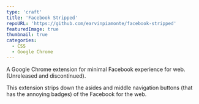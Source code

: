 ```yaml
---
type: 'craft'
title: 'Facebook Stripped'
repoURL: 'https://github.com/earvinpiamonte/facebook-stripped'
featuredImage: true
thumbnail: true
categories:
  - CSS
  - Google Chrome
---
```


A Google Chrome extension for minimal Facebook experience for web. (Unreleased and discontinued).

This extension strips down the asides and middle navigation buttons (that has the annoying badges) of the Facebook for the web.
